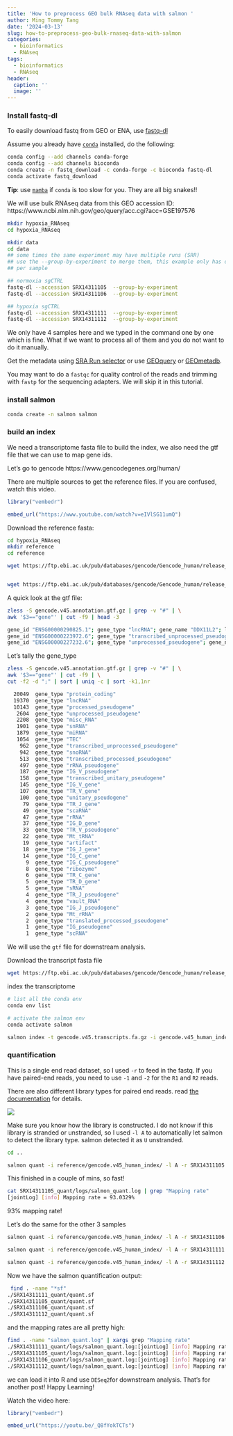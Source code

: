 ```yaml
---
title: 'How to preprocess GEO bulk RNAseq data with salmon '
author: Ming Tommy Tang
date: '2024-03-13'
slug: how-to-preprocess-geo-bulk-rnaseq-data-with-salmon
categories:
  - bioinformatics
  - RNAseq
tags:
  - bioinformatics
  - RNAseq
header:
  caption: ''
  image: ''
---
```


### Install fastq-dl

To easily download fastq from GEO or ENA, use [fastq-dl](https://github.com/rpetit3/fastq-dl)

Assume you already have [`conda`](https://conda.io/projects/conda/en/latest/user-guide/install/index.html) installed, do the following:

```bash
conda config --add channels conda-forge
conda config --add channels bioconda
conda create -n fastq_download -c conda-forge -c bioconda fastq-dl
conda activate fastq_download 
```

**Tip**: use [`mamba`](https://github.com/mamba-org/mamba) if `conda` is too slow for you.
They are all big snakes!!


We will use bulk RNAseq data from this GEO accession ID:
https://www.ncbi.nlm.nih.gov/geo/query/acc.cgi?acc=GSE197576

```bash
mkdir hypoxia_RNAseq
cd hypoxia_RNAseq

mkdir data
cd data
## some times the same experiment may have multiple runs (SRR)
## use the --group-by-experiment to merge them, this example only has one SRR
## per sample 	

## normoxia sgCTRL
fastq-dl --accession SRX14311105  --group-by-experiment
fastq-dl --accession SRX14311106  --group-by-experiment

## hypoxia sgCTRL
fastq-dl --accession SRX14311111  --group-by-experiment
fastq-dl --accession SRX14311112  --group-by-experiment
```

We only have 4 samples here and we typed in the command one by one which is fine.
What if we want to process all of them and you do not want to do it manually.

Get the metadata using [SRA Run selector](https://github.com/NCBI-Hackathons/ncbi-cloud-tutorials/blob/master/SRA%20tutorials/tutorial_SRA_run_selector.md) or use [GEOquery](https://www.youtube.com/watch?v=NSoU58IqA3Y) or [GEOmetadb](https://www.bioconductor.org/packages/release/bioc/html/GEOmetadb.html).

You may want to do a `fastqc` for quality control of the reads and trimming with
`fastp` for the sequencing adapters.  We will skip it in this tutorial.

### install salmon

```bash
conda create -n salmon salmon
```

### build an index 

We need a transcriptome fasta file to build the index, we also need the gtf file that we can 
use to map gene ids. 

Let's go to gencode https://www.gencodegenes.org/human/

There are multiple sources to get the reference files. If you are confused,
watch this video.

```r
library("vembedr")

embed_url("https://www.youtube.com/watch?v=eIVlSG11umQ")
```

Download the reference fasta:

```bash
cd hypoxia_RNAseq
mkdir reference
cd reference

wget https://ftp.ebi.ac.uk/pub/databases/gencode/Gencode_human/release_45/gencode.v45.annotation.gtf.gz


wget https://ftp.ebi.ac.uk/pub/databases/gencode/Gencode_human/release_45/gencode.v45.basic.annotation.gtf.gz
```

A quick look at the gtf file:

```bash
zless -S gencode.v45.annotation.gtf.gz | grep -v "#" | \
awk '$3=="gene"' | cut -f9 | head -3

gene_id "ENSG00000290825.1"; gene_type "lncRNA"; gene_name "DDX11L2"; level 2; tag "overlaps_pseudogene";
gene_id "ENSG00000223972.6"; gene_type "transcribed_unprocessed_pseudogene"; gene_name "DDX11L1"; level 2; hgnc_id "HGNC:37102"; havana_gene "OTTHUMG00000000961.2";
gene_id "ENSG00000227232.6"; gene_type "unprocessed_pseudogene"; gene_name "WASH7P"; level 2; hgnc_id "HGNC:38034"; havana_gene "OTTHUMG00000000958.1";
```

Let's tally the gene_type

```bash
zless -S gencode.v45.annotation.gtf.gz | grep -v "#" | \
awk '$3=="gene"' | cut -f9 | \
cut -f2 -d ";" | sort | uniq -c | sort -k1,1nr

  20049  gene_type "protein_coding"
  19370  gene_type "lncRNA"
  10143  gene_type "processed_pseudogene"
   2604  gene_type "unprocessed_pseudogene"
   2208  gene_type "misc_RNA"
   1901  gene_type "snRNA"
   1879  gene_type "miRNA"
   1054  gene_type "TEC"
    962  gene_type "transcribed_unprocessed_pseudogene"
    942  gene_type "snoRNA"
    513  gene_type "transcribed_processed_pseudogene"
    497  gene_type "rRNA_pseudogene"
    187  gene_type "IG_V_pseudogene"
    158  gene_type "transcribed_unitary_pseudogene"
    145  gene_type "IG_V_gene"
    107  gene_type "TR_V_gene"
    100  gene_type "unitary_pseudogene"
     79  gene_type "TR_J_gene"
     49  gene_type "scaRNA"
     47  gene_type "rRNA"
     37  gene_type "IG_D_gene"
     33  gene_type "TR_V_pseudogene"
     22  gene_type "Mt_tRNA"
     19  gene_type "artifact"
     18  gene_type "IG_J_gene"
     14  gene_type "IG_C_gene"
      9  gene_type "IG_C_pseudogene"
      8  gene_type "ribozyme"
      6  gene_type "TR_C_gene"
      5  gene_type "TR_D_gene"
      5  gene_type "sRNA"
      4  gene_type "TR_J_pseudogene"
      4  gene_type "vault_RNA"
      3  gene_type "IG_J_pseudogene"
      2  gene_type "Mt_rRNA"
      2  gene_type "translated_processed_pseudogene"
      1  gene_type "IG_pseudogene"
      1  gene_type "scRNA"
```
We will use the `gtf` file for downstream analysis.

Download the transcript fasta file

```bash
wget https://ftp.ebi.ac.uk/pub/databases/gencode/Gencode_human/release_45/gencode.v45.transcripts.fa.gz

```

index the transcriptome

```bash
# list all the conda env
conda env list

# activate the salmon env
conda activate salmon

salmon index -t gencode.v45.transcripts.fa.gz -i gencode.v45_human_index -k 31 --gencode
```

### quantification

This is a single end read dataset, so I used `-r` to feed in the fastq. If you
have paired-end reads, you need to use `-1` and `-2` for the `R1` and `R2` reads.

There are also different library types for paired end reads. read [the documentation](https://salmon.readthedocs.io/en/latest/library_type.html) for details.

![](/img/salmon_lib.png)

Make sure you know how the library is constructed. I do not know if this library
is stranded or unstranded, so I used `-l A` to automatically let
salmon to detect the library type. salmon detected it as `U` unstranded.


```bash
cd ..

salmon quant -i reference/gencode.v45_human_index/ -l A -r SRX14311105.fastq.gz -o SRX14311105_quant  --validateMappings
```
This finished in a couple of mins, so fast!

```bash
cat SRX14311105_quant/logs/salmon_quant.log | grep "Mapping rate"
[jointLog] [info] Mapping rate = 93.0329%
```

93% mapping rate!

Let's do the same for the other 3 samples

```bash
salmon quant -i reference/gencode.v45_human_index/ -l A -r SRX14311106.fastq.gz -o SRX14311106_quant  --validateMappings

salmon quant -i reference/gencode.v45_human_index/ -l A -r SRX14311111.fastq.gz -o SRX14311111_quant  --validateMappings

salmon quant -i reference/gencode.v45_human_index/ -l A -r SRX14311112.fastq.gz -o SRX14311112_quant  --validateMappings
```

Now we have the salmon quantification output:

```bash
 find . -name "*sf"
./SRX14311111_quant/quant.sf
./SRX14311105_quant/quant.sf
./SRX14311106_quant/quant.sf
./SRX14311112_quant/quant.sf
```

and the mapping rates are all pretty high:
```bash
find . -name "salmon_quant.log" | xargs grep "Mapping rate"
./SRX14311111_quant/logs/salmon_quant.log:[jointLog] [info] Mapping rate = 91.5163%
./SRX14311105_quant/logs/salmon_quant.log:[jointLog] [info] Mapping rate = 93.0329%
./SRX14311106_quant/logs/salmon_quant.log:[jointLog] [info] Mapping rate = 92.8808%
./SRX14311112_quant/logs/salmon_quant.log:[jointLog] [info] Mapping rate = 91.4357%
```

we can load it into R and use `DESeq2`for downstream analysis. That's for another post!
Happy Learning!


Watch the video here:

```r
library("vembedr")

embed_url("https://youtu.be/_Q8fYokTCTs")
```

